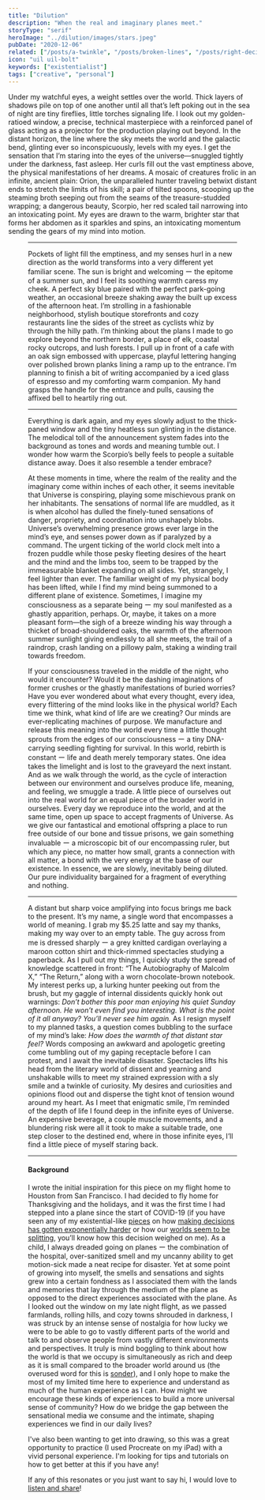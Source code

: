 ```yaml
---
title: "Dilution"
description: "When the real and imaginary planes meet."
storyType: "serif"
heroImage: "../dilution/images/stars.jpeg"
pubDate: "2020-12-06"
related: ["/posts/a-twinkle", "/posts/broken-lines", "/posts/right-decisions"]
icon: "uil uil-bolt"
keywords: ["existentialist"]
tags: ["creative", "personal"]
---
```



Under my watchful eyes, a weight settles over the world. Thick layers of shadows pile on top of one another until all that’s left poking out in the sea of night are tiny fireflies, little torches signaling life. I look out my golden-ratioed window, a precise, technical masterpiece with a reinforced panel of glass acting as a projector for the production playing out beyond. In the distant horizon, the line where the sky meets the world and the galactic bend, glinting ever so inconspicuously, levels with my eyes. I get the sensation that I’m staring into the eyes of the universe—snuggled tightly under the darkness, fast asleep. Her curls fill out the vast emptiness above, the physical manifestations of her dreams. A mosaic of creatures frolic in an infinite, ancient plain: Orion, the unparalleled hunter traveling betwixt distant ends to stretch the limits of his skill; a pair of tilted spoons, scooping up the steaming broth seeping out from the seams of the treasure-studded wrapping; a dangerous beauty, Scorpio, her red scaled tail narrowing into an intoxicating point. My eyes are drawn to the warm, brighter star that forms her abdomen as it sparkles and spins, an intoxicating momentum sending the gears of my mind into motion.

<Figure
  src={stars}
  caption="*my mind's rendition of the experience (and also my first full drawing on my iPad)*"
  class="fullWidth"
/>

---

Pockets of light fill the emptiness, and my senses hurl in a new direction as the world transforms into a very different yet familiar scene. The sun is bright and welcoming ー the epitome of a summer sun, and I feel its soothing warmth caress my cheek. A perfect sky blue paired with the perfect park-going weather, an occasional breeze shaking away the built up excess of the afternoon heat. I’m strolling in a fashionable neighborhood, stylish boutique storefronts and cozy restaurants line the sides of the street as cyclists whiz by through the hilly path. I’m thinking about the plans I made to go explore beyond the northern border, a place of elk, coastal rocky outcrops, and lush forests. I pull up in front of a cafe with an oak sign embossed with uppercase, playful lettering hanging over polished brown planks lining a ramp up to the entrance. I’m planning to finish a bit of writing accompanied by a iced glass of espresso and my comforting warm companion. My hand grasps the handle for the entrance and pulls, causing the affixed bell to heartily ring out.

---

Everything is dark again, and my eyes slowly adjust to the thick-paned window and the tiny heatless sun glinting in the distance. The melodical toll of the announcement system fades into the background as tones and words and meaning tumble out. I wonder how warm the Scorpio’s belly feels to people a suitable distance away. Does it also resemble a tender embrace?

At these moments in time, where the realm of the reality and the imaginary come within inches of each other, it seems inevitable that Universe is conspiring, playing some mischievous prank on her inhabitants. The sensations of normal life are muddled, as it is when alcohol has dulled the finely-tuned sensations of danger, propriety, and coordination into unshapely blobs. Universe’s overwhelming presence grows ever large in the mind’s eye, and senses power down as if paralyzed by a command. The urgent ticking of the world clock melt into a frozen puddle while those pesky fleeting desires of the heart and the mind and the limbs too, seem to be trapped by the immeasurable blanket expanding on all sides. Yet, strangely, I feel lighter than ever. The familiar weight of my physical body has been lifted, while I find my mind being summoned to a different plane of existence. Sometimes, I imagine my consciousness as a separate being ー my soul manifested as a ghastly apparition, perhaps. Or, maybe, it takes on a more pleasant form—the sigh of a breeze winding his way through a thicket of broad-shouldered oaks, the warmth of the afternoon summer sunlight giving endlessly to all she meets, the trail of a raindrop, crash landing on a pillowy palm, staking a winding trail towards freedom.

If your consciousness traveled in the middle of the night, who would it encounter? Would it be the dashing imaginations of former crushes or the ghastly manifestations of buried worries? Have you ever wondered about what every thought, every idea, every flittering of the mind looks like in the physical world? Each time we think, what kind of life are we creating? Our minds are ever-replicating machines of purpose. We manufacture and release this meaning into the world every time a little thought sprouts from the edges of our consciousness ー a tiny DNA-carrying seedling fighting for survival. In this world, rebirth is constant ー life and death merely temporary states. One idea takes the limelight and is lost to the graveyard the next instant. And as we walk through the world, as the cycle of interaction between our environment and ourselves produce life, meaning, and feeling, we smuggle a trade. A little piece of ourselves out into the real world for an equal piece of the broader world in ourselves. Every day we reproduce into the world, and at the same time, open up space to accept fragments of Universe. As we give our fantastical and emotional offspring a place to run free outside of our bone and tissue prisons, we gain something invaluable ー a microscopic bit of our encompassing ruler, but which any piece, no matter how small, grants a connection with all matter, a bond with the very energy at the base of our existence. In essence, we are slowly, inevitably being diluted. Our pure individuality bargained for a fragment of everything and nothing.

---

A distant but sharp voice amplifying into focus brings me back to the present. It’s my name, a single word that encompasses a world of meaning. I grab my $5.25 latte and say my thanks, making my way over to an empty table. The guy across from me is dressed sharply ー a grey knitted cardigan overlaying a maroon cotton shirt and thick-rimmed spectacles studying a paperback. As I pull out my things, I quickly study the spread of knowledge scattered in front: “The Autobiography of Malcolm X,” “The Return,” along with a worn chocolate-brown notebook. My interest perks up, a lurking hunter peeking out from the brush, but my gaggle of internal dissidents quickly honk out warnings: _Don’t bother this poor man enjoying his quiet Sunday afternoon. He won’t even find you interesting. What is the point of it all anyway? You’ll never see him again._ As I resign myself to my planned tasks, a question comes bubbling to the surface of my mind’s lake: _How does the warmth of that distant star feel?_ Words composing an awkward and apologetic greeting come tumbling out of my gaping receptacle before I can protest, and I await the inevitable disaster. Spectacles lifts his head from the literary world of dissent and yearning and unshakable wills to meet my strained expression with a sly smile and a twinkle of curiosity. My desires and curiosities and opinions flood out and disperse the tight knot of tension wound around my heart. As I meet that enigmatic smile, I’m reminded of the depth of life I found deep in the infinite eyes of Universe. An expensive beverage, a couple muscle movements, and a blundering risk were all it took to make a suitable trade, one step closer to the destined end, where in those infinite eyes, I’ll find a little piece of myself staring back.

---

#### Background

I wrote the initial inspiration for this piece on my flight home to Houston from San Francisco. I had decided to fly home for Thanksgiving and the holidays, and it was the first time I had stepped into a plane since the start of COVID-19 (if you have seen any of my existential-like [pieces](/posts/a-twinkle) on how [making decisions has gotten exponentially harder](/posts/right-decisions) or how our [worlds seem to be splitting](/posts/broken-lines), you’ll know how this decision weighed on me). As a child, I always dreaded going on planes ー the combination of the hospital, over-sanitized smell and my uncanny ability to get motion-sick made a neat recipe for disaster. Yet at some point of growing into myself, the smells and sensations and sights grew into a certain fondness as I associated them with the lands and memories that lay through the medium of the plane as opposed to the direct experiences associated with the plane. As I looked out the window on my late night flight, as we passed farmlands, rolling hills, and cozy towns shrouded in darkness, I was struck by an intense sense of nostalgia for how lucky we were to be able to go to vastly different parts of the world and talk to and observe people from vastly different environments and perspectives. It truly is mind boggling to think about how the world is that we occupy is simultaneously as rich and deep as it is small compared to the broader world around us (the overused word for this is [sonder](https://en.wiktionary.org/wiki/sonder)), and I only hope to make the most of my limited time here to experience and understand as much of the human experience as I can. How might we encourage these kinds of experiences to build a more universal sense of community? How do we bridge the gap between the sensational media we consume and the intimate, shaping experiences we find in our daily lives?

I've also been wanting to get into drawing, so this was a great opportunity to practice (I used Procreate on my iPad) with a vivid personal experience. I'm looking for tips and tutorials on how to get better at this if you have any!

If any of this resonates or you just want to say hi, I would love to [listen and share](mailto:spencerc99@gmail.com)!
